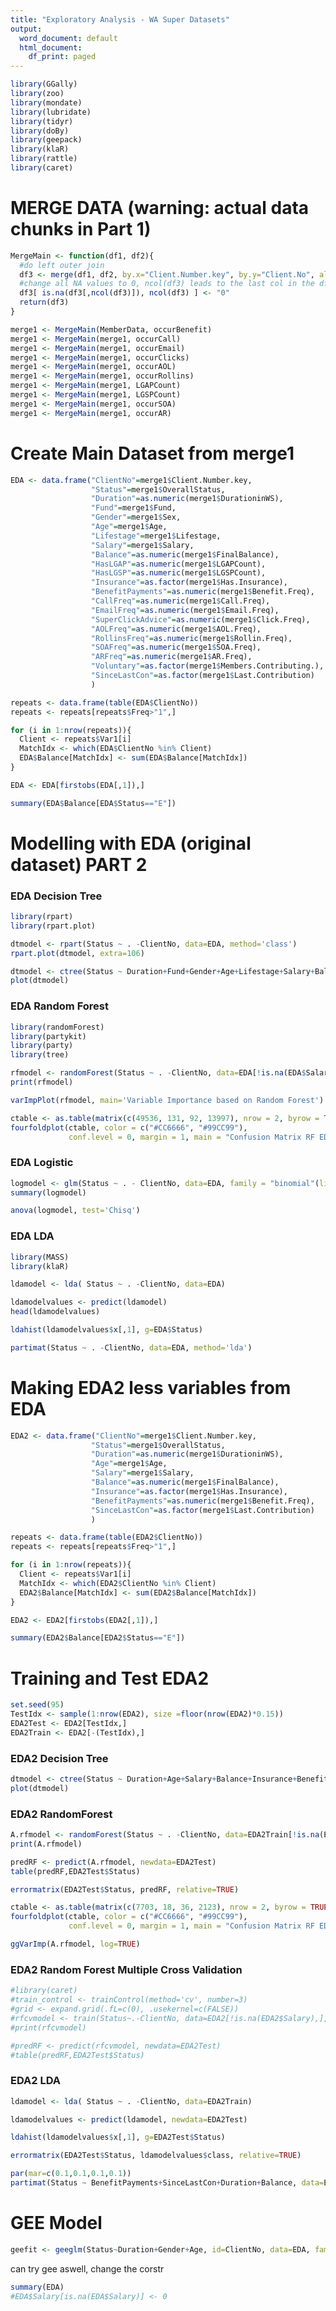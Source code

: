 ```yaml
---
title: "Exploratory Analysis - WA Super Datasets"
output:
  word_document: default
  html_document:
    df_print: paged
---
```


```r
library(GGally)
library(zoo)
library(mondate)
library(lubridate)
library(tidyr)
library(doBy)
library(geepack)
library(klaR)
library(rattle)
library(caret)
```

# MERGE DATA (warning: actual data chunks in Part 1)

```r
MergeMain <- function(df1, df2){
  #do left outer join
  df3 <- merge(df1, df2, by.x="Client.Number.key", by.y="Client.No", all.x=TRUE)
  #change all NA values to 0, ncol(df3) leads to the last col in the df
  df3[ is.na(df3[,ncol(df3)]), ncol(df3) ] <- "0"
  return(df3)
}
```

```r
merge1 <- MergeMain(MemberData, occurBenefit)
merge1 <- MergeMain(merge1, occurCall)
merge1 <- MergeMain(merge1, occurEmail)
merge1 <- MergeMain(merge1, occurClicks)
merge1 <- MergeMain(merge1, occurAOL)
merge1 <- MergeMain(merge1, occurRollins)
merge1 <- MergeMain(merge1, LGAPCount)
merge1 <- MergeMain(merge1, LGSPCount)
merge1 <- MergeMain(merge1, occurSOA)
merge1 <- MergeMain(merge1, occurAR)
```

# Create Main Dataset from merge1

```r
EDA <- data.frame("ClientNo"=merge1$Client.Number.key,
                  "Status"=merge1$OverallStatus,
                  "Duration"=as.numeric(merge1$DurationinWS),
                  "Fund"=merge1$Fund,
                  "Gender"=merge1$Sex,
                  "Age"=merge1$Age,
                  "Lifestage"=merge1$Lifestage,
                  "Salary"=merge1$Salary,
                  "Balance"=as.numeric(merge1$FinalBalance),
                  "HasLGAP"=as.numeric(merge1$LGAPCount),
                  "HasLGSP"=as.numeric(merge1$LGSPCount),
                  "Insurance"=as.factor(merge1$Has.Insurance),
                  "BenefitPayments"=as.numeric(merge1$Benefit.Freq),
                  "CallFreq"=as.numeric(merge1$Call.Freq),
                  "EmailFreq"=as.numeric(merge1$Email.Freq),
                  "SuperClickAdvice"=as.numeric(merge1$Click.Freq),
                  "AOLFreq"=as.numeric(merge1$AOL.Freq),
                  "RollinsFreq"=as.numeric(merge1$Rollin.Freq),
                  "SOAFreq"=as.numeric(merge1$SOA.Freq),
                  "ARFreq"=as.numeric(merge1$AR.Freq),
                  "Voluntary"=as.factor(merge1$Members.Contributing.),
                  "SinceLastCon"=as.factor(merge1$Last.Contribution)
                  )
```

```r
repeats <- data.frame(table(EDA$ClientNo))
repeats <- repeats[repeats$Freq>"1",]
```

```r
for (i in 1:nrow(repeats)){
  Client <- repeats$Var1[i]
  MatchIdx <- which(EDA$ClientNo %in% Client)
  EDA$Balance[MatchIdx] <- sum(EDA$Balance[MatchIdx])
}
```

```r
EDA <- EDA[firstobs(EDA[,1]),]
```

```r
summary(EDA$Balance[EDA$Status=="E"])
```

# Modelling with EDA (original dataset) PART 2

### EDA Decision Tree

```r
library(rpart)
library(rpart.plot)

dtmodel <- rpart(Status ~ . -ClientNo, data=EDA, method='class')
rpart.plot(dtmodel, extra=106)
```

```r
dtmodel <- ctree(Status ~ Duration+Fund+Gender+Age+Lifestage+Salary+Balance+HasLGAP+HasLGSP+Insurance+BenefitPayments+CallFreq+EmailFreq+SuperClickAdvice+AOLFreq+RollinsFreq+SOAFreq+ARFreq+Voluntary+SinceLastCon, data=EDA)
plot(dtmodel)
```

### EDA Random Forest

```r
library(randomForest)
library(partykit)
library(party)
library(tree)
```

```r
rfmodel <- randomForest(Status ~ . -ClientNo, data=EDA[!is.na(EDA$Salary),])
print(rfmodel)
```

```r
varImpPlot(rfmodel, main='Variable Importance based on Random Forest')
```

```r
ctable <- as.table(matrix(c(49536, 131, 92, 13997), nrow = 2, byrow = TRUE))
fourfoldplot(ctable, color = c("#CC6666", "#99CC99"),
             conf.level = 0, margin = 1, main = "Confusion Matrix RF EDA")
```


### EDA Logistic

```r
logmodel <- glm(Status ~ . - ClientNo, data=EDA, family = "binomial"(link="logit"))
summary(logmodel)
```

```r
anova(logmodel, test='Chisq')
```

### EDA LDA

```r
library(MASS)
library(klaR)
```

```r
ldamodel <- lda( Status ~ . -ClientNo, data=EDA)
```

```r
ldamodelvalues <- predict(ldamodel)
head(ldamodelvalues)

ldahist(ldamodelvalues$x[,1], g=EDA$Status)
```
```r
partimat(Status ~ . -ClientNo, data=EDA, method='lda')
```

# Making EDA2 less variables from EDA

```r
EDA2 <- data.frame("ClientNo"=merge1$Client.Number.key,
                  "Status"=merge1$OverallStatus,
                  "Duration"=as.numeric(merge1$DurationinWS),
                  "Age"=merge1$Age,
                  "Salary"=merge1$Salary,
                  "Balance"=as.numeric(merge1$FinalBalance),
                  "Insurance"=as.factor(merge1$Has.Insurance),
                  "BenefitPayments"=as.numeric(merge1$Benefit.Freq),
                  "SinceLastCon"=as.factor(merge1$Last.Contribution)
                  )
```

```r
repeats <- data.frame(table(EDA2$ClientNo))
repeats <- repeats[repeats$Freq>"1",]
```

```r
for (i in 1:nrow(repeats)){
  Client <- repeats$Var1[i]
  MatchIdx <- which(EDA2$ClientNo %in% Client)
  EDA2$Balance[MatchIdx] <- sum(EDA2$Balance[MatchIdx])
}
```

```r
EDA2 <- EDA2[firstobs(EDA2[,1]),]
```

```r
summary(EDA2$Balance[EDA2$Status=="E"])
```

# Training and Test EDA2

```r
set.seed(95)
TestIdx <- sample(1:nrow(EDA2), size =floor(nrow(EDA2)*0.15))
EDA2Test <- EDA2[TestIdx,]
EDA2Train <- EDA2[-(TestIdx),]
```

### EDA2 Decision Tree

```r
dtmodel <- ctree(Status ~ Duration+Age+Salary+Balance+Insurance+BenefitPayments+SinceLastCon, data=EDA2)
plot(dtmodel)
```

### EDA2 RandomForest

```r
A.rfmodel <- randomForest(Status ~ . -ClientNo, data=EDA2Train[!is.na(EDA2Train$Salary),], importance=TRUE, na.action=na.roughfix, ntree=300)
print(A.rfmodel)
```

```r
predRF <- predict(A.rfmodel, newdata=EDA2Test)
table(predRF,EDA2Test$Status)
```
```r
errormatrix(EDA2Test$Status, predRF, relative=TRUE)
```
```r
ctable <- as.table(matrix(c(7703, 18, 36, 2123), nrow = 2, byrow = TRUE))
fourfoldplot(ctable, color = c("#CC6666", "#99CC99"),
             conf.level = 0, margin = 1, main = "Confusion Matrix RF EDA2")
```

```r
ggVarImp(A.rfmodel, log=TRUE)
```

### EDA2 Random Forest Multiple Cross Validation

```r
#library(caret)
#train_control <- trainControl(method='cv', number=3)
#grid <- expand.grid(.fL=c(0), .usekernel=c(FALSE))
#rfcvmodel <- train(Status~.-ClientNo, data=EDA2[!is.na(EDA2$Salary),], trControl=train_control, method='nb')
#print(rfcvmodel)
```

```r
#predRF <- predict(rfcvmodel, newdata=EDA2Test)
#table(predRF,EDA2Test$Status)
```


### EDA2 LDA

```r
ldamodel <- lda( Status ~ . -ClientNo, data=EDA2Train)
```

```r
ldamodelvalues <- predict(ldamodel, newdata=EDA2Test)

ldahist(ldamodelvalues$x[,1], g=EDA2Test$Status)
```

```r
errormatrix(EDA2Test$Status, ldamodelvalues$class, relative=TRUE)
```

```r
par(mar=c(0.1,0.1,0.1,0.1))
partimat(Status ~ BenefitPayments+SinceLastCon+Duration+Balance, data=EDA2, method='lda')
```


# GEE Model

```r
geefit <- geeglm(Status~Duration+Gender+Age, id=ClientNo, data=EDA, family=binomial, corstr = "exchangeable")
```

can try gee aswell, change the corstr

```r
summary(EDA)
#EDA$Salary[is.na(EDA$Salary)] <- 0
```


